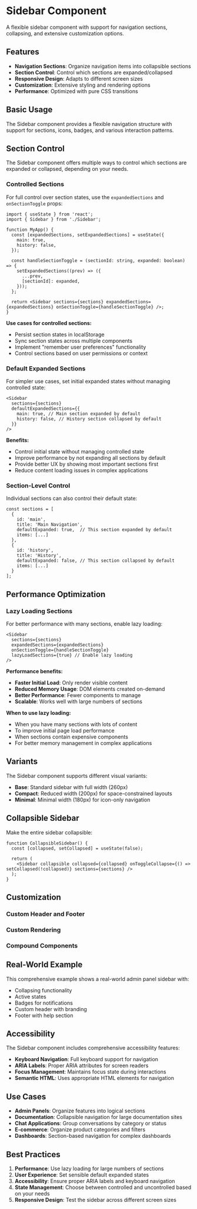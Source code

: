 
<Meta of={SidebarStories} />

# Sidebar Component

A flexible sidebar component with support for navigation sections, collapsing, and extensive customization options.

## Features

- **Navigation Sections**: Organize navigation items into collapsible sections
- **Section Control**: Control which sections are expanded/collapsed
- **Responsive Design**: Adapts to different screen sizes
- **Customization**: Extensive styling and rendering options
- **Performance**: Optimized with pure CSS transitions

## Basic Usage

<Canvas of={SidebarStories.Default} />

The Sidebar component provides a flexible navigation structure with support for sections, icons, badges, and various interaction patterns.

## Section Control

The Sidebar component offers multiple ways to control which sections are expanded or collapsed, depending on your needs.

### Controlled Sections

For full control over section states, use the `expandedSections` and `onSectionToggle` props:

<Canvas of={SidebarStories.ControlledSections} />

```tsx
import { useState } from 'react';
import { Sidebar } from './Sidebar';

function MyApp() {
  const [expandedSections, setExpandedSections] = useState({
    main: true,
    history: false,
  });

  const handleSectionToggle = (sectionId: string, expanded: boolean) => {
    setExpandedSections((prev) => ({
      ...prev,
      [sectionId]: expanded,
    }));
  };

  return <Sidebar sections={sections} expandedSections={expandedSections} onSectionToggle={handleSectionToggle} />;
}
```

**Use cases for controlled sections:**

- Persist section states in localStorage
- Sync section states across multiple components
- Implement "remember user preferences" functionality
- Control sections based on user permissions or context

### Default Expanded Sections

For simpler use cases, set initial expanded states without managing controlled state:

<Canvas of={SidebarStories.DefaultExpandedSections} />

```tsx
<Sidebar
  sections={sections}
  defaultExpandedSections={{
    main: true, // Main section expanded by default
    history: false, // History section collapsed by default
  }}
/>
```

**Benefits:**

- Control initial state without managing controlled state
- Improve performance by not expanding all sections by default
- Provide better UX by showing most important sections first
- Reduce content loading issues in complex applications

### Section-Level Control

Individual sections can also control their default state:

```tsx
const sections = [
  {
    id: 'main',
    title: 'Main Navigation',
    defaultExpanded: true,  // This section expanded by default
    items: [...]
  },
  {
    id: 'history',
    title: 'History',
    defaultExpanded: false, // This section collapsed by default
    items: [...]
  }
];
```

## Performance Optimization

### Lazy Loading Sections

For better performance with many sections, enable lazy loading:

<Canvas of={SidebarStories.LazyLoadingSections} />

```tsx
<Sidebar
  sections={sections}
  expandedSections={expandedSections}
  onSectionToggle={handleSectionToggle}
  lazyLoadSections={true} // Enable lazy loading
/>
```

**Performance benefits:**

- **Faster Initial Load**: Only render visible content
- **Reduced Memory Usage**: DOM elements created on-demand
- **Better Performance**: Fewer components to manage
- **Scalable**: Works well with large numbers of sections

**When to use lazy loading:**

- When you have many sections with lots of content
- To improve initial page load performance
- When sections contain expensive components
- For better memory management in complex applications

## Variants

The Sidebar component supports different visual variants:

<Canvas of={SidebarStories.Variants} />

- **Base**: Standard sidebar with full width (260px)
- **Compact**: Reduced width (200px) for space-constrained layouts
- **Minimal**: Minimal width (180px) for icon-only navigation

## Collapsible Sidebar

Make the entire sidebar collapsible:

<Canvas of={SidebarStories.Collapsible} />

```tsx
function CollapsibleSidebar() {
  const [collapsed, setCollapsed] = useState(false);

  return (
    <Sidebar collapsible collapsed={collapsed} onToggleCollapse={() => setCollapsed(!collapsed)} sections={sections} />
  );
}
```

## Customization

### Custom Header and Footer

<Canvas of={SidebarStories.WithCustomHeader} />

<Canvas of={SidebarStories.WithCustomFooter} />

### Custom Rendering

<Canvas of={SidebarStories.WithCustomRendering} />

### Compound Components

<Canvas of={SidebarStories.CompoundComponents} />

## Real-World Example

<Canvas of={SidebarStories.RealWorldExample} />

This comprehensive example shows a real-world admin panel sidebar with:

- Collapsing functionality
- Active states
- Badges for notifications
- Custom header with branding
- Footer with help section

## Accessibility

The Sidebar component includes comprehensive accessibility features:

- **Keyboard Navigation**: Full keyboard support for navigation
- **ARIA Labels**: Proper ARIA attributes for screen readers
- **Focus Management**: Maintains focus state during interactions
- **Semantic HTML**: Uses appropriate HTML elements for navigation

## Use Cases

- **Admin Panels**: Organize features into logical sections
- **Documentation**: Collapsible navigation for large documentation sites
- **Chat Applications**: Group conversations by category or status
- **E-commerce**: Organize product categories and filters
- **Dashboards**: Section-based navigation for complex dashboards

## Best Practices

1. **Performance**: Use lazy loading for large numbers of sections
2. **User Experience**: Set sensible default expanded states
3. **Accessibility**: Ensure proper ARIA labels and keyboard navigation
4. **State Management**: Choose between controlled and uncontrolled based on your needs
5. **Responsive Design**: Test the sidebar across different screen sizes

